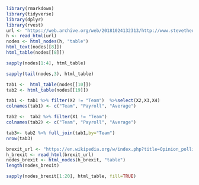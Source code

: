 ```r
library(rmarkdown)
library(tidyverse)
library(dplyr)
library(rvest)
url <- "https://web.archive.org/web/20181024132313/http://www.stevetheump.com/Payrolls.htm"
h <- read_html(url)
nodes <- html_nodes(h, "table")
html_text(nodes[[8]])
html_table(nodes[[8]])

sapply(nodes[1:4], html_table) 

sapply(tail(nodes,3), html_table)

tab1 <-  html_table(nodes[[10]])
tab2 <- html_table(nodes[[19]])

tab1 <- tab1 %>% filter(X2 != "Team")  %>%select(X2,X3,X4)
colnames(tab1) <- c("Team", "Payroll", "Average")

tab2 <-  tab2 %>% filter(X1 != "Team") 
colnames(tab2) <- c("Team", "Payroll", "Average")

tab3<- tab2 %>% full_join(tab1,by="Team")
nrow(tab3)
```
```r
brexit_url <- "https://en.wikipedia.org/w/index.php?title=Opinion_polling_for_the_United_Kingdom_European_Union_membership_referendum&oldid=896735054"
h_brexit <- read_html(brexit_url)
nodes_brexit <- html_nodes(h_brexit, "table")
length(nodes_brexit)

sapply(nodes_brexit[1:20], html_table, fill=TRUE)
```
